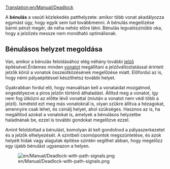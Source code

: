 [[Translation:en/Manual/Deadlock]]


A '''bénulás''' a vasúti közlekedés patthelyzete: amikor több vonat akadályozza egymást úgy, hogy egyik sem tud továbbmenni. A bénulás megelőzése bármi pénzt megér, de néha nehéz előre látni. Bénulás legvalószínűbb oka, hogy a jelzőzés messze nem mondható optimálisnak.

== Bénulásos helyzet megoldása ==

Van, amikor a bénulás feloldásához elég néhány további [[hu/Manual/Jelzők|jelző]] építésével.Érdemes minden [[hu/Manual/Vonatok|vonatot]] megállítani a jelzőváltoztatással érintett jelzők körül a vonatok összeütközésének megelőzése miatt. Előfordul az is, hogy némi pályaépítéssel készíthetsz további helyet.

Gyakrabban fordul elő, hogy manuálisan kell a vonataidat mozgatnod, engedélyezve a piros jelzőn történő áthaladást. Állítsd meg a vonatot, így nem fog ütközni az előtte lévő vonattal (miután a vonatot nem védi több a jelző). Ismételd ezt meg más vonatoknál is, olyan szűkre állítva a hézagokat, amennyire csak lehet, és csinálj helyet, ahol szükséges. Hasznos az is, ha megállítod azokat a vonatokat is, amelyek a bénulásos helyzetbe haladnának be, ezzel is további gondokat megelőzve ezzel.

Amint feloldottad a bénulást, komolyan át kell gondolnod a pályaszerkezetet és a jelzők elhelyezését. A szintbeli csomópontok megszüntetése, és azok helyett hidak vagy alagutak építése szintén segíthet abban, hogy megelőzz egy újabb bénulást ugyanazon a helyen.

[[File:en/Manual/Deadlock-with-path-signals.png]]